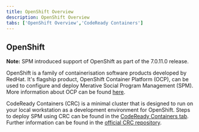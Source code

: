 ```yaml
---
title: OpenShift Overview
description: OpenShift Overview
tabs: ['OpenShift Overview','CodeReady Containers']
---
```


## OpenShift

<InlineNotification>

**Note:**  SPM introduced support of OpenShift as part of the 7.0.11.0 release.

</InlineNotification>

OpenShift is a family of containerisation software products developed by RedHat. It's flagship product, OpenShift Container Platform (OCP), can be used to
configure and deploy Merative Social Program Management (SPM). More information about OCP can be found [here](https://docs.openshift.com/container-platform/4.5/welcome/index.html).

CodeReady Containers (CRC) is a minimal cluster that is designed to run on your local workstation as a development environment for OpenShift. Steps to deploy
SPM using CRC can be found in the [CodeReady Containers tab](/prereq/openshift/codeready-containers). Further information can be found in the [official CRC repository](https://github.com/crc-org/crc).
